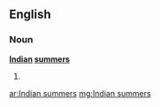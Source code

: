 ==English==

===Noun===
'''[[Indian]] [[summer]]s'''

# {{plural of|[[Indian summer]]}}

[[ar:Indian summers]]
[[mg:Indian summers]]